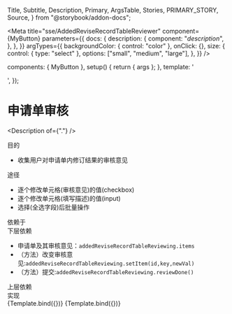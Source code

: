   Title,
  Subtitle,
  Description,
  Primary,
  ArgsTable,
  Stories,
  PRIMARY_STORY,
  Source,
} from "@storybook/addon-docs";

<Meta
  title="sse/AddedReviseRecordTableReviewer"
  component={MyButton}
  parameters={{
    docs: {
      description: {
        component: "_description_",
      },
    },
  }}
  argTypes={{
    backgroundColor: { control: "color" },
    onClick: {},
    size: {
      control: { type: "select" },
      options: ["small", "medium", "large"],
    },
  }}
/>

  components: { MyButton },
  setup() {
    return { args };
  },
  template: '<div><my-button v-bind="args" /></div>',
});

# 申请单审核

<Description of={"."} />

<Prototype />

<div className="subheading">目的</div>

- 收集用户对申请单内修订结果的审核意见

<div className="subheading">途径</div>

- 逐个修改单元格(审核意见)的值(checkbox)
- 逐个修改单元格(填写描述)的值(input)
- 选择(全选字段)后批量操作

<div className="subheading">依赖于</div>
<div className="subheading">下层依赖</div>

- 申请单及其审核意见：`addedReviseRecordTableReviewing.items`
- （方法）改变审核意见:`addedReviseRecordTableReviewing.setItem(id,key,newVal)`
- （方法）提交:`addedReviseRecordTableReviewing.reviewDone()`

<div className="subheading">上层依赖</div>
<div className="subheading">实现</div>

<Canvas columns={5}>
  <Story name="Secondary" args={{ label: "secondary" }}>
    {Template.bind({})}
  </Story>
  <Story name="Large" args={{ size: "large", label: "Button" }}>
    {Template.bind({})}
  </Story>
</Canvas>

<!--<div className="subheading">使用示例</div>
<Source dark id="." />

<div className="subheading">状态图、类图、序列图等</div>

<Chart />-->

<style>
  {`
    .subheading {
      --mediumdark: '#999999';
      font-weight: 900;
      font-size: 16px;
      color: #999;
      letter-spacing: 6px;
      line-height: 24px;
      text-transform: uppercase;
      margin-bottom: 12px;
      margin-top: 40px;
    }
`}
</style>
